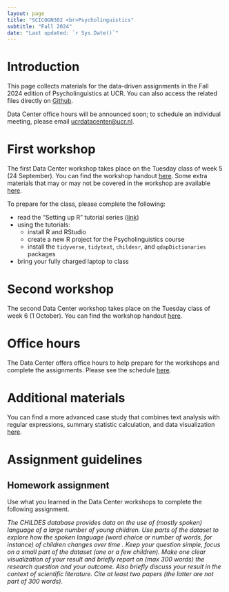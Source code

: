 ```yaml
---
layout: page
title: "SCICOGN302 <br>Psycholinguistics"
subtitle: "Fall 2024"
date: "Last updated: `r Sys.Date()`"
---
```


# Introduction

This page collects materials for the data-driven assignments in the Fall 2024 edition of Psycholinguistics at UCR. You can also access the related files directly on [Github](https://github.com/ucrdatacenter/projects).

Data Center office hours will be announced soon; to schedule an individual meeting, please email [ucrdatacenter\@ucr.nl](mailto:ucrdatacenter@ucr.nl).

# First workshop

The first Data Center workshop takes place on the Tuesday class of week 5 (24 September). You can find the workshop handout [here](SCICOGN302_2024h2/workshop1.qmd). Some extra materials that may or may not be covered in the workshop are available [here](workshop1extra.qmd).

To prepare for the class, please complete the following:

-   read the "Setting up R" tutorial series ([link](../../tutorials.qmd))
-   using the tutorials:
    -   install R and RStudio
    -   create a new R project for the Psycholinguistics course
    -   install the `tidyverse`, `tidytext`, `childesr`, and `qdapDictionaries` packages
-   bring your fully charged laptop to class

# Second workshop

The second Data Center workshop takes place on the Tuesday class of week 6 (1 October). You can find the workshop handout [here](SCICOGN302_2024h2/workshop2.qmd).

# Office hours

The Data Center offers office hours to help prepare for the workshops and complete the assignments. Please see the schedule [here](../../contact.qmd).

# Additional materials

You can find a more advanced case study that combines text analysis with regular expressions, summary statistic calculation, and data visualization [here](../archive/SCICOGN302_2023h2/workshop2.qmd).

<!-- Of the general tutorials by the Data Center, the most relevant for this course are: -->

<!-- - [Data wrangling: filtering rows and selecting columns](../../tutorials/r_intro_subset) -->

<!-- - [Data wrangling: creating new variables](../../tutorials/r_intro_mutate) -->

<!-- - [Data wrangling: summarizing data (within groups)](../../tutorials/r_intro_summarize) -->

<!-- - [The tidy workflow](r_intro_pipe) -->

<!-- - [Data visualization: introduction to ggplot2](../../tutorials/r_ggplot_intro) -->

<!-- - [Data visualization: distributions](r_ggplot_univariate) -->

<!-- - [Data visualization: patterns over time](r_ggplot_timeseries) -->

<!-- - [Working with text](r_text) -->

# Assignment guidelines

## Homework assignment

Use what you learned in the Data Center workshops to complete the following assignment.

*The CHILDES database provides data on the use of (mostly spoken) language of a large number of young children. Use parts of the dataset to explore how the spoken language (word choice or number of words, for instance) of children changes over time . Keep your question simple, focus on a small part of the dataset (one or a few children). Make one clear visualization of your result and briefly report on (max 300 words) the research question and your outcome. Also briefly discuss your result in the context of scientific literature. Cite at least two papers (the latter are not part of 300 words).*

<!-- ## Final poster -->

<!-- If you choose to use the CHILDES database for your final poster, you can find the poster guidelines [here](SCICOGN302_2023h2/poster_guidelines). -->

<!-- # Data Center workshops -->

<!-- ## First workshop -->

<!-- The first Data Center workshop takes place on the Tuesday class of week 5. -->

<!-- To prepare for the class, please complete the following: -->

<!-- * install R and RStudio ([installation tutorial](https://ucrdatacenter.github.io/tutorials/r_install.html)) -->

<!-- * read sections 2.3-2.5, 3.1-3.4, and 4-6 of [A (very) short introduction to R](https://github.com/ClaudiaBrauer/A-very-short-introduction-to-R/blob/master/documents/A%20(very)%20short%20introduction%20to%20R.pdf) -->

<!-- * create a new R project for the Psycholinguistics course  -->

<!-- * install the `tidyverse`, `tidytext` and `childesr` packages -->

<!-- [This video (6:18)](https://vimeo.com/860596815/4a202dd077?share=copy) and [this tutorial](https://ucrdatacenter.github.io/tutorials/r_basics.html) explain the layout of RStudio, how to create a project, and how to install and load packages. -->

<!-- If you have any questions after watching the video and reading the tutorial, please email [datacenter@ucr.nl](mailto:datacenter@ucr.nl) or attend office hours before the workshop. -->

<!-- You can find the workshop handout [here](SCICOGN302_2023h2/workshop1.qmd), and additional workshop materials [here](SCICOGN302_2023h2/workshop1extra). -->

<!-- ## Second workshop -->

<!-- The second Data Center workshop takes place on the Friday class of week 5. -->

<!-- It is mandatory for the group working on a data project for their final poster, and optional for the rest of the class. -->

<!-- The case study discussed in the workshop is available [here](SCICOGN302_2023h2/workshop2.qmd). -->
